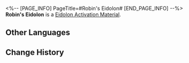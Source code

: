 <%-- [PAGE_INFO]
PageTitle=#Robin's Eidolon#
[END_PAGE_INFO] --%>
{{Item Infobox
|id          = 11309
|image       = Item Robin's Eidolon.png
|type        = Eidolon Activation Material
|invCategory = 
|rarity      = 5
|effect      = 
|description = Material for raising Robin's Eidolon Level.
}}
'''Robin's Eidolon''' is a [[Eidolon Activation Material]].

==Other Languages==
{{Other Languages
|en   = Robin's Eidolon
|zhs  = 【知更鸟】的星魂
|zht  = 【知更鳥】的星魂
|ja   = 「ロビン」の星魂
|ko   = [로빈]의 성혼
|es   = Eidolon de Robin
|fr   = Eidolon de Robin
|ru   = Эйдолон Зарянки
|th   = Eidolon ของ Robin
|vi   = Tinh Hồn Của Robin
|de   = Robins Eidolon
|id   = Robin's Eidolon
|pt   = Eidolon de Robin
}}

==Change History==
{{Change History|2.2}}